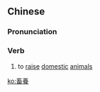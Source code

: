 ==Chinese==
{{zh-forms|s=畜养}}

===Pronunciation===
{{zh-pron
|m=xùyǎng
|c=cuk1 joeng5
|mn=qz,xm:thiok-ióng/zz:hiok-iáng
|cat=v
}}

===Verb===
{{zh-verb}}

# to [[raise]] [[domestic]] [[animal]]s

[[ko:畜養]]